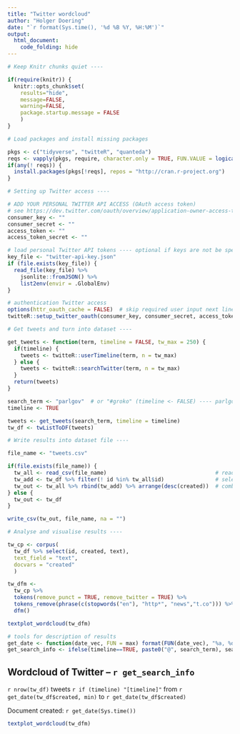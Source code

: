 ```yaml
---
title: "Twitter wordcloud"
author: "Holger Doering"
date: "`r format(Sys.time(), '%d %B %Y, %H:%M')`"
output:
  html_document:
    code_folding: hide
---
```


```r
# Keep Knitr chunks quiet ----

if(require(knitr)) {
  knitr::opts_chunk$set(
    results="hide",
    message=FALSE,
    warning=FALSE,
    package.startup.message = FALSE
    )
}
```

```r
# Load packages and install missing packages

pkgs <- c("tidyverse", "twitteR", "quanteda")
reqs <- vapply(pkgs, require, character.only = TRUE, FUN.VALUE = logical(1))
if(any(! reqs)) { 
  install.packages(pkgs[!reqs], repos = "http://cran.r-project.org")  
}
```

```r
# Setting up Twitter access ----

# ADD YOUR PERSONAL TWITTER API ACCESS (OAuth access token)
# see https://dev.twitter.com/oauth/overview/application-owner-access-tokens
consumer_key <- ""
consumer_secret <- ""
access_token <- ""
access_token_secret <- ""

# load personal Twitter API tokens ---- optional if keys are not be specified above
key_file <- "twitter-api-key.json"
if (file.exists(key_file)) {
  read_file(key_file) %>%
    jsonlite::fromJSON() %>%
    list2env(envir = .GlobalEnv)
}

# authentication Twitter access
options(httr_oauth_cache = FALSE)  # skip required user input next line
twitteR::setup_twitter_oauth(consumer_key, consumer_secret, access_token, access_token_secret)
```

```r
# Get tweets and turn into dataset ----

get_tweets <- function(term, timeline = FALSE, tw_max = 250) {
  if(timeline) {
    tweets <- twitteR::userTimeline(term, n = tw_max)
  } else {
    tweets <- twitteR::searchTwitter(term, n = tw_max)
  }
  return(tweets)
}

search_term <- "parlgov"  # or "#groko" (timeline <- FALSE) ---- parlgov reutersworld nytimesworld
timeline <- TRUE

tweets <- get_tweets(search_term, timeline = timeline)
tw_df <- twListToDF(tweets)
```

```r
# Write results into dataset file ----

file_name <- "tweets.csv"

if(file.exists(file_name)) {
  tw_all <- read_csv(file_name)                                  # read existing data
  tw_add <- tw_df %>% filter(! id %in% tw_all$id)                # select new tweets
  tw_out <- tw_all %>% rbind(tw_add) %>% arrange(desc(created))  # combine old and new tweets
} else {
  tw_out <- tw_df
}

write_csv(tw_out, file_name, na = "")
```

```r
# Analyse and visualise results ----

tw_cp <- corpus(
  tw_df %>% select(id, created, text), 
  text_field = "text",
  docvars = "created"
  )

tw_dfm <- 
  tw_cp %>% 
  tokens(remove_punct = TRUE, remove_twitter = TRUE) %>% 
  tokens_remove(phrase(c(stopwords("en"), "http*", "news","t.co"))) %>% 
  dfm()

textplot_wordcloud(tw_dfm)
```


```r
# tools for description of results
get_date <- function(date_vec, FUN = max) format(FUN(date_vec), "%a, %d %b %Y, %H:%M")
get_search_info <- ifelse(timeline==TRUE, paste0("@", search_term), search_term)
```


## Wordcloud of Twitter – `r get_search_info`

`r nrow(tw_df)`
tweets 
`r if (timeline) "[timeline]"`
from 
`r get_date(tw_df$created, min)`
to 
`r get_date(tw_df$created)`

Document created: `r get_date(Sys.time())`

```r
textplot_wordcloud(tw_dfm)
```
